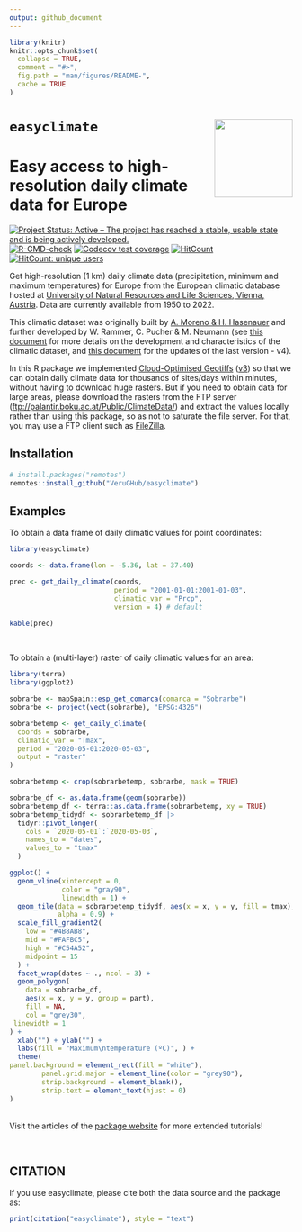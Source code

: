 ```yaml
---
output: github_document
---
```


<!-- README.md is generated from README.Rmd. Please edit that file -->

```r
library(knitr)
knitr::opts_chunk$set(
  collapse = TRUE,
  comment = "#>",
  fig.path = "man/figures/README-",
  cache = TRUE
)

```

# `easyclimate` <a href='https://verughub.github.io/easyclimate/'><img src="man/figures/easyclimate_logo_small.png" align="right" height="139"/></a>

# Easy access to high-resolution daily climate data for Europe

<!-- badges: start -->

[![Project Status: Active -- The project has reached a stable, usable state and is being actively developed.](https://www.repostatus.org/badges/latest/active.svg)](https://www.repostatus.org/#active) [![R-CMD-check](https://github.com/VeruGHub/easyclimate/actions/workflows/R-CMD-check.yaml/badge.svg)](https://github.com/VeruGHub/easyclimate/actions/workflows/R-CMD-check.yaml) [![Codecov test coverage](https://codecov.io/gh/VeruGHub/easyclimate/branch/master/graph/badge.svg)](https://codecov.io/gh/VeruGHub/easyclimate?branch=master) [![HitCount](https://hits.dwyl.com/VeruGHub/easyclimate.svg?style=flat-square)](http://hits.dwyl.com/VeruGHub/easyclimate) [![HitCount: unique users](https://hits.dwyl.com/VeruGHub/easyclimate.svg?style=flat-square&show=unique)](http://hits.dwyl.com/VeruGHub/easyclimate)

<!-- badges: end -->

Get high-resolution (1 km) daily climate data (precipitation, minimum and maximum temperatures) for Europe from the European climatic database hosted at [University of Natural Resources and Life Sciences, Vienna, Austria](https://boku.ac.at/en/wabo/waldbau/wir-ueber-uns/daten). Data are currently available from 1950 to 2022.

This climatic dataset was originally built by [A. Moreno & H. Hasenauer](https://doi.org/10.1002/joc.4436) and further developed by W. Rammer, C. Pucher & M. Neumann (see [this document](https://github.com/VeruGHub/easyclimate/tree/master/inst/Description_Evaluation_Validation_Downscaled_Climate_Data_v2.pdf) for more details on the development and characteristics of the climatic dataset, and [this document](https://doi.org/10.6084/m9.figshare.22962671.v1) for the updates of the last version - v4).

In this R package we implemented [Cloud-Optimised Geotiffs](https://www.cogeo.org/) ([v3](https://github.com/VeruGHub/easyclimate/blob/master/inst/Description_Evaluation_Validation_Downscaled_Climate_Data_v2.pdf)) so that we can obtain daily climate data for thousands of sites/days within minutes, without having to download huge rasters. But if you need to obtain data for large areas, please download the rasters from the FTP server (<ftp://palantir.boku.ac.at/Public/ClimateData/>) and extract the values locally rather than using this package, so as not to saturate the file server. For that, you may use a FTP client such as [FileZilla](https://filezilla-project.org/).

## Installation

``` r
# install.packages("remotes")
remotes::install_github("VeruGHub/easyclimate")
```

## Examples

To obtain a data frame of daily climatic values for point coordinates:

```r
library(easyclimate)

coords <- data.frame(lon = -5.36, lat = 37.40)

prec <- get_daily_climate(coords, 
                          period = "2001-01-01:2001-01-03", 
                          climatic_var = "Prcp",
                          version = 4) # default
```

```r
kable(prec)
```

<br>

To obtain a (multi-layer) raster of daily climatic values for an area:

```r
library(terra)
library(ggplot2)

sobrarbe <- mapSpain::esp_get_comarca(comarca = "Sobrarbe")
sobrarbe <- project(vect(sobrarbe), "EPSG:4326")

sobrarbetemp <- get_daily_climate(
  coords = sobrarbe,
  climatic_var = "Tmax",
  period = "2020-05-01:2020-05-03",
  output = "raster"
)

sobrarbetemp <- crop(sobrarbetemp, sobrarbe, mask = TRUE)

sobrarbe_df <- as.data.frame(geom(sobrarbe))
sobrarbetemp_df <- terra::as.data.frame(sobrarbetemp, xy = TRUE)
sobrarbetemp_tidydf <- sobrarbetemp_df |>
  tidyr::pivot_longer(
    cols = `2020-05-01`:`2020-05-03`,
    names_to = "dates",
    values_to = "tmax"
  )

ggplot() +
  geom_vline(xintercept = 0,
             color = "gray90",
             linewidth = 1) +
  geom_tile(data = sobrarbetemp_tidydf, aes(x = x, y = y, fill = tmax),
            alpha = 0.9) +
  scale_fill_gradient2(
    low = "#4B8AB8",
    mid = "#FAFBC5",
    high = "#C54A52",
    midpoint = 15
  ) +
  facet_wrap(dates ~ ., ncol = 3) +
  geom_polygon(
    data = sobrarbe_df,
    aes(x = x, y = y, group = part),
    fill = NA,
    col = "grey30",
 linewidth = 1
) +
  xlab("") + ylab("") +
  labs(fill = "Maximum\ntemperature (ºC)", ) +
  theme(
panel.background = element_rect(fill = "white"),
        panel.grid.major = element_line(color = "grey90"),
        strip.background = element_blank(),
        strip.text = element_text(hjust = 0)
)
```

<br> Visit the articles of the [package website](https://verughub.github.io/easyclimate/) for more extended tutorials!

<br>

## CITATION

If you use easyclimate, please cite both the data source and the package as:

```r
print(citation("easyclimate"), style = "text")
```
